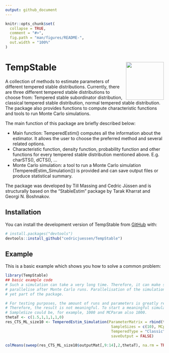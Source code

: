 ```yaml
---
output: github_document
---
```


<!-- README.md is generated from README.Rmd. Please edit that file -->

```r
knitr::opts_chunk$set(
  collapse = TRUE,
  comment = "#>",
  fig.path = "man/figures/README-",
  out.width = "100%"
)
```

# TempStable <img src="man/figures/logo.png" align="right" width="120" />

<!-- badges: start -->
<!-- badges: end -->

<!-- Start of my description -->
A collection of methods to estimate parameters of different tempered stable
distributions. Currently, there are three different tempered stable 
distributions to choose from: Tempered stable subordinator distribution, 
classical tempered stable distribution, normal tempered stable distribution.
The package also provides functions to compute characteristic functions and
tools to run Monte Carlo simulations.

The main function of this package are briefly described below:

*   Main function: TemperedEstim() computes all the information about the
estimator. It allows the user to choose the preferred method and several
related options.
*   Characteristic function, density function, probability function and other 
functions for every tempered stable distribution mentioned above. 
E.g. charSTS(), dCTS(), ...
*   Monte Carlo simulation: a tool to run a Monte Carlo simulation (TemperedEstim_Simulation()) is provided and can save output files or 
produce statistical summary.

The package was developed by Till Massing and Cedric Jüssen and is structurally based on the "StableEstim" package by Tarak Kharrat and Georgi N. Boshnakov.

<!-- End of my description -->


## Installation

You can install the development version of TempStable from [GitHub](https://github.com/) with:

``` r
# install.packages("devtools")
devtools::install_github("cedricjuessen/TempStable")
```

## Example

This is a basic example which shows you how to solve a common problem:

```r
library(TempStable)
## basic example code
# Such a simulation can take a very long time. Therefore, it can make sense to 
# parallelise after Monte Carlo runs. Parallelisation of the simulation is not 
# yet part of the package. 

# For testing purposes, the amount of runs and parameters is greatly reduced. 
# Therefore, the result is not meaningful. To start a meaningful simulation, the
# SampleSize could be, for example, 1000 and MCParam also 1000.
thetaT <- c(1.5,1,1,1,1,0)
res_CTS_ML_size10 <- TemperedEstim_Simulation(ParameterMatrix = rbind(thetaT),
                                               SampleSizes = c(10), MCparam = 10,
                                               TemperedType = "Classic", Estimfct = "ML",
                                               saveOutput = FALSE)

colMeans(sweep(res_CTS_ML_size10$outputMat[,9:14],2,thetaT), na.rm = TRUE)

```

